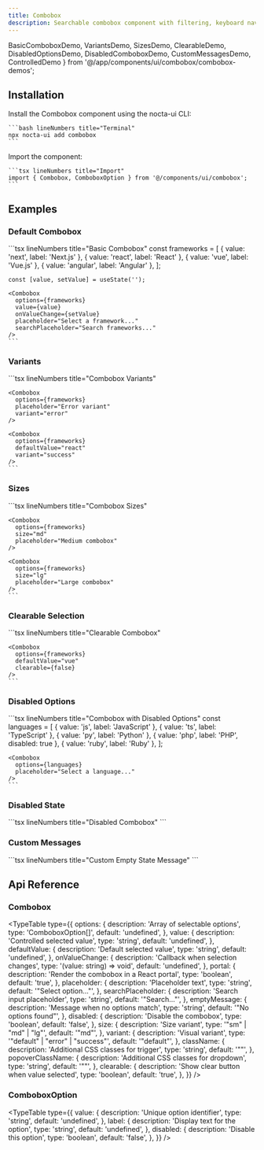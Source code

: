 ```yaml
---
title: Combobox
description: Searchable combobox component with filtering, keyboard navigation, and accessibility for advanced option selection
---
```


  BasicComboboxDemo,
  VariantsDemo,
  SizesDemo,
  ClearableDemo,
  DisabledOptionsDemo,
  DisabledComboboxDemo,
  CustomMessagesDemo,
  ControlledDemo
} from '@/app/components/ui/combobox/combobox-demos';

## Installation

<Steps>
  <Step>
    Install the Combobox component using the nocta-ui CLI:

    ```bash lineNumbers title="Terminal"
    npx nocta-ui add combobox
    ```
  </Step>
  <Step>
    Import the component:

    ```tsx lineNumbers title="Import"
    import { Combobox, ComboboxOption } from '@/components/ui/combobox';
    ```
  </Step>
</Steps>

## Examples

### Default Combobox

<DocsTabs defaultValue="preview">
  <DocsTab value="preview" lineNumbers title="Preview">
    <BasicComboboxDemo />
  </DocsTab>
  <DocsTab value="code" lineNumbers title="Code">
    ```tsx lineNumbers title="Basic Combobox"
    const frameworks = [
      { value: 'next', label: 'Next.js' },
      { value: 'react', label: 'React' },
      { value: 'vue', label: 'Vue.js' },
      { value: 'angular', label: 'Angular' },
    ];

    const [value, setValue] = useState('');

    <Combobox
      options={frameworks}
      value={value}
      onValueChange={setValue}
      placeholder="Select a framework..."
      searchPlaceholder="Search frameworks..."
    />
    ```
  </DocsTab>
</DocsTabs>

### Variants

<DocsTabs defaultValue="preview">
  <DocsTab value="preview" lineNumbers title="Preview">
    <VariantsDemo />
  </DocsTab>
  <DocsTab value="code" lineNumbers title="Code">
    ```tsx lineNumbers title="Combobox Variants"
    <Combobox
      options={frameworks}
      placeholder="Default variant"
      variant="default"
    />

    <Combobox
      options={frameworks}
      placeholder="Error variant"
      variant="error"
    />

    <Combobox
      options={frameworks}
      defaultValue="react"
      variant="success"
    />
    ```
  </DocsTab>
</DocsTabs>

### Sizes

<DocsTabs defaultValue="preview">
  <DocsTab value="preview" lineNumbers title="Preview">
    <SizesDemo />
  </DocsTab>
  <DocsTab value="code" lineNumbers title="Code">
    ```tsx lineNumbers title="Combobox Sizes"
    <Combobox
      options={frameworks}
      size="sm"
      placeholder="Small combobox"
    />

    <Combobox
      options={frameworks}
      size="md"
      placeholder="Medium combobox"
    />

    <Combobox
      options={frameworks}
      size="lg"
      placeholder="Large combobox"
    />
    ```
  </DocsTab>
</DocsTabs>

### Clearable Selection

<DocsTabs defaultValue="preview">
  <DocsTab value="preview" lineNumbers title="Preview">
    <ClearableDemo />
  </DocsTab>
  <DocsTab value="code" lineNumbers title="Code">
    ```tsx lineNumbers title="Clearable Combobox"
    <Combobox
      options={frameworks}
      defaultValue="react"
      clearable={true}
    />

    <Combobox
      options={frameworks}
      defaultValue="vue"
      clearable={false}
    />
    ```
  </DocsTab>
</DocsTabs>

### Disabled Options

<DocsTabs defaultValue="preview">
  <DocsTab value="preview" lineNumbers title="Preview">
    <DisabledOptionsDemo />
  </DocsTab>
  <DocsTab value="code" lineNumbers title="Code">
    ```tsx lineNumbers title="Combobox with Disabled Options"
    const languages = [
      { value: 'js', label: 'JavaScript' },
      { value: 'ts', label: 'TypeScript' },
      { value: 'py', label: 'Python' },
      { value: 'php', label: 'PHP', disabled: true },
      { value: 'ruby', label: 'Ruby' },
    ];

    <Combobox
      options={languages}
      placeholder="Select a language..."
    />
    ```
  </DocsTab>
</DocsTabs>

### Disabled State

<DocsTabs defaultValue="preview">
  <DocsTab value="preview" lineNumbers title="Preview">
    <DisabledComboboxDemo />
  </DocsTab>
  <DocsTab value="code" lineNumbers title="Code">
    ```tsx lineNumbers title="Disabled Combobox"
    <Combobox
      options={frameworks}
      defaultValue="react"
      disabled={true}
    />
    ```
  </DocsTab>
</DocsTabs>

### Custom Messages

<DocsTabs defaultValue="preview">
  <DocsTab value="preview" lineNumbers title="Preview">
    <CustomMessagesDemo />
  </DocsTab>
  <DocsTab value="code" lineNumbers title="Code">
    ```tsx lineNumbers title="Custom Empty State Message"
    <Combobox
      options={limitedOptions}
      placeholder="Search for options..."
      searchPlaceholder="Try typing 'test'..."
      emptyMessage="😔 No matching options found. Try different keywords."
    />
    ```
  </DocsTab>
</DocsTabs>

## Api Reference

### Combobox

<TypeTable
  type={{
    options: {
      description: 'Array of selectable options',
      type: 'ComboboxOption[]',
      default: 'undefined',
    },
    value: {
      description: 'Controlled selected value',
      type: 'string',
      default: 'undefined',
    },
    defaultValue: {
      description: 'Default selected value',
      type: 'string',
      default: 'undefined',
    },
    onValueChange: {
      description: 'Callback when selection changes',
      type: '(value: string) => void',
      default: 'undefined',
    },
    portal: {
      description: 'Render the combobox in a React portal',
      type: 'boolean',
      default: 'true',
    },
    placeholder: {
      description: 'Placeholder text',
      type: 'string',
      default: '"Select option..."',
    },
    searchPlaceholder: {
      description: 'Search input placeholder',
      type: 'string',
      default: '"Search..."',
    },
    emptyMessage: {
      description: 'Message when no options match',
      type: 'string',
      default: '"No options found"',
    },
    disabled: {
      description: 'Disable the combobox',
      type: 'boolean',
      default: 'false',
    },
    size: {
      description: 'Size variant',
      type: '"sm" | "md" | "lg"',
      default: '"md"',
    },
    variant: {
      description: 'Visual variant',
      type: '"default" | "error" | "success"',
      default: '"default"',
    },
    className: {
      description: 'Additional CSS classes for trigger',
      type: 'string',
      default: '""',
    },
    popoverClassName: {
      description: 'Additional CSS classes for dropdown',
      type: 'string',
      default: '""',
    },
    clearable: {
      description: 'Show clear button when value selected',
      type: 'boolean',
      default: 'true',
    },
  }}
/>

### ComboboxOption

<TypeTable
  type={{
    value: {
      description: 'Unique option identifier',
      type: 'string',
      default: 'undefined',
    },
    label: {
      description: 'Display text for the option',
      type: 'string',
      default: 'undefined',
    },
    disabled: {
      description: 'Disable this option',
      type: 'boolean',
      default: 'false',
    },
  }}
/>
